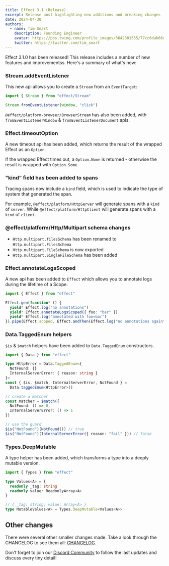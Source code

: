 ```yaml
---
title: Effect 3.1 (Release)
excerpt: Release post highlighting new additions and breaking changes
date: 2024-04-30
authors:
  - name: Tim Smart
    description: Founding Engineer
    avatar: https://pbs.twimg.com/profile_images/3642301555/77cc6dab66dc94fdd77e503fd6d1c1cf_400x400.jpeg
    twitter: https://twitter.com/tim_smart
---
```


Effect 3.1.0 has been released! This release includes a number of new features and improvementss. Here's a summary of what's new:

### Stream.addEventListener

This new api allows you to create a `Stream` from an `EventTarget`:

```ts
import { Stream } from "effect/Stream"

Stream.fromEventListener(window, "click")
```

`@effect/platform-browser/BrowserStream` has also been added, with `fromEventListenerWindow` & `fromEventListenerDocument` apis.

### Effect.timeoutOption

A new timeout api has been added, which returns the result of the wrapped Effect as an `Option`.

If the wrapped Effect times out, a `Option.None` is returned - otherwise the result is wrapped with `Option.Some`.

### "kind" field has been added to spans

Tracing spans now include a `kind` field, which is used to indicate the type of system that generated the span.

For example, `@effect/platform/HttpServer` will generate spans with a `kind` of `server`. While `@effect/platform/HttpClient` will generate spans with a `kind` of `client`.

### @effect/platform/Http/Multipart schema changes

- `Http.multipart.filesSchema` has been renamed to `Http.multipart.FilesSchema`
- `Http.multipart.FileSchema` is now exported
- `Http.multipart.SingleFileSchema` has been added

### Effect.annotateLogsScoped

A new api has been added to `Effect` which allows you to annotate logs during the lifetime of a Scope.

```ts
import { Effect } from "effect"

Effect.gen(function* () {
  yield* Effect.log("no annotations")
  yield* Effect.annotateLogsScoped({ foo: "bar" })
  yield* Effect.log("annotated with foo=bar")
}).pipe(Effect.scoped, Effect.andThen(Effect.log("no annotations again")))
```

### Data.TaggedEnum helpers

`$is` & `$match` helpers have been added to `Data.TaggedEnum` constructors.

```ts
import { Data } from "effect"

type HttpError = Data.TaggedEnum<{
  NotFound: {}
  InternalServerError: { reason: string }
}>
const { $is, $match, InternalServerError, NotFound } =
  Data.taggedEnum<HttpError>()

// create a matcher
const matcher = $match({
  NotFound: () => 0,
  InternalServerError: () => 1
})

// use the guard
$is("NotFound")(NotFound()) // true
$is("NotFound")(InternalServerError({ reason: "fail" })) // false
```

### Types.DeepMutable

A type helper has been added, which transforms a type into a deeply mutable version.

```ts
import { Types } from "effect"

type Values<A> = {
  readonly _tag: string
  readonly value: ReadonlyArray<A>
}

// { _tag: string, value: Array<A> }
type MutableValues<A> = Types.DeepMutable<Values<A>>
```

## Other changes

There were several other smaller changes made. Take a look through the CHANGELOG to see them all: [CHANGELOG](https://github.com/Effect-TS/effect/blob/main/packages/effect/CHANGELOG.md).

Don't forget to join our [Discord Community](https://discord.gg/effect-ts) to follow the last updates and discuss every tiny detail!
